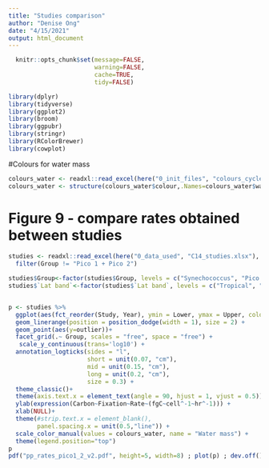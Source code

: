 ```yaml
---
title: "Studies comparison"
author: "Denise Ong"
date: "4/15/2021"
output: html_document
---
```

```r
  knitr::opts_chunk$set(message=FALSE,
                        warning=FALSE,
                        cache=TRUE,
                        tidy=FALSE)
```

```r
library(dplyr)
library(tidyverse)
library(ggplot2)
library(broom)
library(ggpubr)
library(stringr)
library(RColorBrewer)
library(cowplot)
```

#Colours for water mass
```r
colours_water <- readxl::read_excel(here("0_init_files", "colours_cycle.xlsx"), sheet =  "Sheet3")
colours_water <- structure(colours_water$colour,.Names=colours_water$water)
```

# Figure 9 - compare rates obtained between studies
```r
studies <- readxl::read_excel(here("0_data_used", "C14_studies.xlsx"), sheet = "for_R") %>%
  filter(Group != "Pico 1 + Pico 2")

studies$Group<-factor(studies$Group, levels = c("Synechococcus", "Pico 1", "Pico 2", "Nano"))
studies$`Lat band`<-factor(studies$`Lat band`, levels = c("Tropical", "Subtropical", "Subantarctic", "Antarctic"))


p <- studies %>% 
  ggplot(aes(fct_reorder(Study, Year), ymin = Lower, ymax = Upper, color = `Lat band`)) +
  geom_linerange(position = position_dodge(width = 1), size = 2) +
  geom_point(aes(y=outlier))+
  facet_grid(.~ Group, scales = "free", space = "free") +
   scale_y_continuous(trans='log10') +
  annotation_logticks(sides = "l", 
                      short = unit(0.07, "cm"),
                      mid = unit(0.15, "cm"),
                      long = unit(0.2, "cm"),
                      size = 0.3) +
  theme_classic()+
  theme(axis.text.x = element_text(angle = 90, hjust = 1, vjust = 0.5)) +
  ylab(expression(Carbon~Fixation~Rate~(fgC~cell^-1~hr^-1))) +
  xlab(NULL)+
  theme(#strip.text.x = element_blank(),
        panel.spacing.x = unit(0.5,"line")) +
  scale_color_manual(values = colours_water, name = "Water mass") +
  theme(legend.position="top")
p
pdf("pp_rates_pico1_2_v2.pdf", height=5, width=8) ; plot(p) ; dev.off()

```
